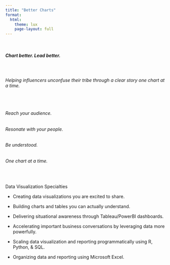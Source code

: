 ```yaml
---
title: "Better Charts"
format:
  html:
    theme: lux
    page-layout: full
---
```


<br>

##### Chart better. Lead better.

<br>

###### Helping influencers unconfuse their tribe through a clear story one chart at a time.

<br>

###### Reach your audience.    
###### Resonate with your people. 
###### Be understood.
###### One chart at a time.

<br>

Data Visualization Specialties

* Creating data visualizations you are excited to share.

* Building charts and tables you can actually understand.

* Delivering situational awareness through Tableau/PowerBI dashboards.

* Accelerating important business conversations by leveraging data more powerfully. 

* Scaling data visualization and reporting programmatically using R, Python, & SQL.

* Organizing data and reporting using Microsoft Excel.


  


